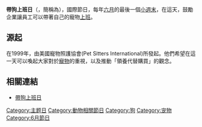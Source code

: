 {{primarysources|time=2010-06-27T11:12:39+00:00}}
'''帶狗上班日'''（{{lang-en|Take Your Dog To Work Day}}，簡稱為{{lang|en|TYDTWD}}），國際節日，每年[[六月|六月]]的最後一個[[小週末|小週末]]，在這天，鼓勵企業讓員工可以帶著自己的寵物[[上班|上班]]。

==源起==
在1999年，由美國寵物照護協會(Pet Sitters International)所發起。他們希望在這一天可以喚起大家對於[[寵物|寵物]]的重視，以及推動「領養代替購買」的觀念。

==相關連結==
*[http://www.takeyourdog.com/ 帶狗上班日] {{Wayback|url=http://www.takeyourdog.com/ |date=20080613190315 }}
[[Category:主题日|Category:主题日]]
[[Category:動物相關節日|Category:動物相關節日]]
[[Category:狗|Category:狗]]
[[Category:宠物|Category:宠物]]
[[Category:6月節日|Category:6月節日]]